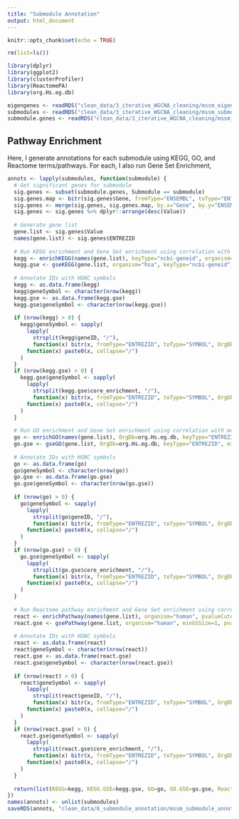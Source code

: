 ```yaml
---
title: "Submodule Annotation"
output: html_document
---
```


```r
knitr::opts_chunk$set(echo = TRUE)

rm(list=ls())

library(dplyr)
library(ggplot2)
library(clusterProfiler)
library(ReactomePA)
library(org.Hs.eg.db)
```

```r
eigengenes <- readRDS("clean_data/3_iterative_WGCNA_cleaning/mssm_eigengenes.RDS")
submodules <- readRDS("clean_data/3_iterative_WGCNA_cleaning/mssm_submodule_labels.RDS")
submodule.genes <- readRDS("clean_data/3_iterative_WGCNA_cleaning/mssm_submodule_sig_genes.RDS")
```

Pathway Enrichment
------------------

Here, I generate annotations for each submodule using KEGG, GO, and Reactome terms/pathways. For each, I also run Gene Set Enrichment, 

```r
annots <- lapply(submodules, function(submodule) {
  # Get significant genes for submodule
  sig.genes <- subset(submodule.genes, Submodule == submodule)
  sig.genes.map <- bitr(sig.genes$Gene, fromType="ENSEMBL", toType="ENTREZID", OrgDb=org.Hs.eg.db)
  sig.genes <- merge(sig.genes, sig.genes.map, by.x="Gene", by.y="ENSEMBL")
  sig.genes <- sig.genes %>% dplyr::arrange(desc(Value))
  
  # Generate gene list
  gene.list <- sig.genes$Value
  names(gene.list) <- sig.genes$ENTREZID
  
  # Run KEGG enrichment and Gene Set enrichment using correlation with module eigengene
  kegg <- enrichKEGG(names(gene.list), keyType="ncbi-geneid", organism="hsa", pvalueCutoff=0.2, pAdjustMethod="BH", qvalueCutoff=0.1)
  kegg.gse <- gseKEGG(gene.list, organism="hsa", keyType="ncbi-geneid", minGSSize=1, pvalueCutoff=0.5)
  
  # Annotate IDs with HGNC symbols
  kegg <- as.data.frame(kegg)
  kegg$geneSymbol <- character(nrow(kegg))
  kegg.gse <- as.data.frame(kegg.gse)
  kegg.gse$geneSymbol <- character(nrow(kegg.gse))
  
  if (nrow(kegg) > 0) {
    kegg$geneSymbol <- sapply(
      lapply(
        strsplit(kegg$geneID, "/"), 
        function(x) bitr(x, fromType="ENTREZID", toType="SYMBOL", OrgDb=org.Hs.eg.db)$SYMBOL),
      function(x) paste0(x, collapse="/")
    )
  }
  if (nrow(kegg.gse) > 0) {
    kegg.gse$geneSymbol <- sapply(
      lapply(
        strsplit(kegg.gse$core_enrichment, "/"), 
        function(x) bitr(x, fromType="ENTREZID", toType="SYMBOL", OrgDb=org.Hs.eg.db)$SYMBOL),
      function(x) paste0(x, collapse="/")
    )
  }
  
  # Run GO enrichment and Gene Set enrichment using correlation with module eigengene
  go <- enrichGO(names(gene.list), OrgDb=org.Hs.eg.db, keyType="ENTREZID", pvalueCutoff=0.05, minGSSize=1)
  go.gse <- gseGO(gene.list, OrgDb=org.Hs.eg.db, keyType="ENTREZID", minGSSize=1, pvalueCutoff=0.25)
  
  # Annotate IDs with HGNC symbols
  go <- as.data.frame(go)
  go$geneSymbol <- character(nrow(go))
  go.gse <- as.data.frame(go.gse)
  go.gse$geneSymbol <- character(nrow(go.gse))
  
  if (nrow(go) > 0) {
    go$geneSymbol <- sapply(
      lapply(
        strsplit(go$geneID, "/"), 
        function(x) bitr(x, fromType="ENTREZID", toType="SYMBOL", OrgDb=org.Hs.eg.db)$SYMBOL),
      function(x) paste0(x, collapse="/")
    )
  }
  if (nrow(go.gse) > 0) {
    go.gse$geneSymbol <- sapply(
      lapply(
        strsplit(go.gse$core_enrichment, "/"), 
        function(x) bitr(x, fromType="ENTREZID", toType="SYMBOL", OrgDb=org.Hs.eg.db)$SYMBOL),
      function(x) paste0(x, collapse="/")
    )
  }
  
  # Run Reactome pathway enrichment and Gene Set enrichment using correlation with module eigengene
  react <- enrichPathway(names(gene.list), organism="human", pvalueCutoff=0.2, minGSSize=1)
  react.gse <- gsePathway(gene.list, organism="human", minGSSize=1, pvalueCutoff=0.2)
  
  # Annotate IDs with HGNC symbols
  react <- as.data.frame(react)
  react$geneSymbol <- character(nrow(react))
  react.gse <- as.data.frame(react.gse)
  react.gse$geneSymbol <- character(nrow(react.gse))
  
  if (nrow(react) > 0) {
    react$geneSymbol <- sapply(
      lapply(
        strsplit(react$geneID, "/"), 
        function(x) bitr(x, fromType="ENTREZID", toType="SYMBOL", OrgDb=org.Hs.eg.db)$SYMBOL),
      function(x) paste0(x, collapse="/")
    )
  }
  if (nrow(react.gse) > 0) {
    react.gse$geneSymbol <- sapply(
      lapply(
        strsplit(react.gse$core_enrichment, "/"), 
        function(x) bitr(x, fromType="ENTREZID", toType="SYMBOL", OrgDb=org.Hs.eg.db)$SYMBOL),
      function(x) paste0(x, collapse="/")
    )
  }
  
  return(list(KEGG=kegg, KEGG.GSE=kegg.gse, GO=go, GO.GSE=go.gse, Reactome=react, Reactome.GSE=react.gse))
})
names(annots) <- unlist(submodules)
saveRDS(annots, "clean_data/6_submodule_annotation/mssm_submodule_annots.RDS")
```